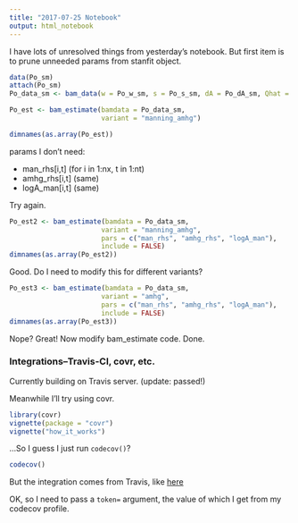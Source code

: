 ```yaml
---
title: "2017-07-25 Notebook"
output: html_notebook
---
```


I have lots of unresolved things from yesterday's notebook. But first item is to prune unneeded params from stanfit object. 

```r
data(Po_sm)
attach(Po_sm)
Po_data_sm <- bam_data(w = Po_w_sm, s = Po_s_sm, dA = Po_dA_sm, Qhat = Po_QWBM_sm)

Po_est <- bam_estimate(bamdata = Po_data_sm,
                       variant = "manning_amhg")

dimnames(as.array(Po_est))
```

params I don't need: 

- man_rhs[i,t] (for i in 1:nx, t in 1:nt)
- amhg_rhs[i,t] (same)
- logA_man[i,t] (same)

Try again.

```r
Po_est2 <- bam_estimate(bamdata = Po_data_sm,
                       variant = "manning_amhg", 
                       pars = c("man_rhs", "amhg_rhs", "logA_man"),
                       include = FALSE)
dimnames(as.array(Po_est2))
```

Good. Do I need to modify this for different variants?

```r
Po_est3 <- bam_estimate(bamdata = Po_data_sm,
                       variant = "amhg", 
                       pars = c("man_rhs", "amhg_rhs", "logA_man"),
                       include = FALSE)
dimnames(as.array(Po_est3))
```

Nope? Great! Now modify bam_estimate code. Done. 

### Integrations--Travis-CI, covr, etc.

Currently building on Travis server. (update: passed!)

Meanwhile I'll try using covr.

```r
library(covr)
vignette(package = "covr")
vignette("how_it_works")
```

...So I guess I just run `codecov()`? 

```r
codecov()
```

But the integration comes from Travis, like [here](https://github.com/codecov/example-r/blob/master/README.md)

OK, so I need to pass a `token=` argument, the value of which I get from my codecov profile.